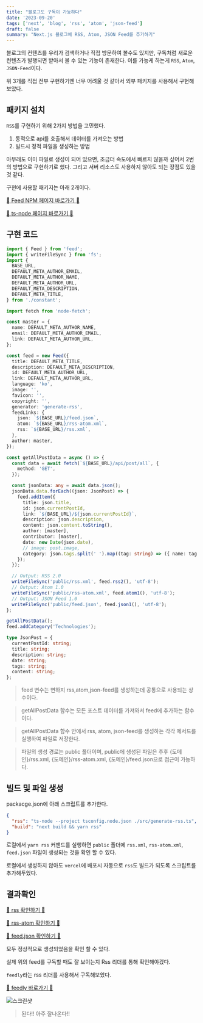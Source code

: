```yaml
---
title: "블로그도 구독이 가능하다"
date: '2023-09-20'
tags: ['next', 'blog', 'rss', 'atom', 'json-feed']
draft: false
summary: "Next.js 블로그에 RSS, Atom, JSON Feed를 추가하기"
---
```


블로그의 컨텐츠를 우리가 검색하거나 직접 방문하여 볼수도 있지만, 구독처럼 새로운 컨텐츠가 발행되면 받아서 볼 수 있는 기능이 존재한다. 이를 가능케 하는게 `RSS`, `Atom`, `JSON-Feed`이다.

위 3개를 직접 전부 구현하기엔 너무 어려울 것 같아서 외부 패키지를 사용해서 구현해보았다.

## 패키지 설치

`RSS`를 구현하기 위해 2가지 방법을 고민했다.

1. 동적으로 api를 호출해서 데이터를 가져오는 방법
2. 빌드시 정적 파일을 생성하는 방법

아무래도 이미 파일로 생성이 되어 있으면, 조금더 속도에서 빠르지 않을까 싶어서 2번의 방법으로 구현하기로 했다. 그리고 서버 리소스도 사용하지 않아도 되는 장점도 있을 것 같다.

구현에 사용할 패키지는 아래 2개이다.

[📌 Feed NPM 페이지 바로가기 📌](https://www.npmjs.com/package/feed)

[📌 ts-node 페이지 바로가기 📌](https://www.npmjs.com/package/ts-node)

## 구현 코드

```ts
import { Feed } from 'feed';
import { writeFileSync } from 'fs';
import {
  BASE_URL,
  DEFAULT_META_AUTHOR_EMAIL,
  DEFAULT_META_AUTHOR_NAME,
  DEFAULT_META_AUTHOR_URL,
  DEFAULT_META_DESCRIPTION,
  DEFAULT_META_TITLE,
} from './constant';

import fetch from 'node-fetch';

const master = {
  name: DEFAULT_META_AUTHOR_NAME,
  email: DEFAULT_META_AUTHOR_EMAIL,
  link: DEFAULT_META_AUTHOR_URL,
};

const feed = new Feed({
  title: DEFAULT_META_TITLE,
  description: DEFAULT_META_DESCRIPTION,
  id: DEFAULT_META_AUTHOR_URL,
  link: DEFAULT_META_AUTHOR_URL,
  language: 'ko',
  image: '',
  favicon: '',
  copyright: '',
  generator: 'generate-rss',
  feedLinks: {
    json: `${BASE_URL}/feed.json`,
    atom: `${BASE_URL}/rss-atom.xml`,
    rss: `${BASE_URL}/rss.xml`,
  },
  author: master,
});

const getAllPostData = async () => {
  const data = await fetch(`${BASE_URL}/api/post/all`, {
    method: 'GET',
  });

  const jsonData: any = await data.json();
  jsonData.data.forEach((json: JsonPost) => {
    feed.addItem({
      title: json.title,
      id: json.currentPostId,
      link: `${BASE_URL}/${json.currentPostId}`,
      description: json.description,
      content: json.content.toString(),
      author: [master],
      contributor: [master],
      date: new Date(json.date),
      // image: post.image,
      category: json.tags.split(' ').map((tag: string) => ({ name: tag })),
    });
  });

  // Output: RSS 2.0
  writeFileSync('public/rss.xml', feed.rss2(), 'utf-8');
  // Output: Atom 1.0
  writeFileSync('public/rss-atom.xml', feed.atom1(), 'utf-8');
  // Output: JSON Feed 1.0
  writeFileSync('public/feed.json', feed.json1(), 'utf-8');
};

getAllPostData();
feed.addCategory('Technologies');

type JsonPost = {
  currentPostId: string;
  title: string;
  description: string;
  date: string;
  tags: string;
  content: string;
};
```

> feed 변수는 변하지 rss,atom,json-feed를 생성하는데 공통으로 사용되는 상수이다.

> getAllPostData 함수는 모든 포스트 데이터를 가져와서 feed에 추가하는 함수이다.

> getAllPostData 함수 안에서 rss, atom, json-feed를 생성하는 각각 메서드를 실행하여 파일로 저장한다.

> 파일의 생성 경로는 public 폴더이며, public에 생성된 파일은 추후 {도메인}/rss.xml, {도메인}/rss-atom.xml, {도메인}/feed.json으로 접근이 가능하다.

## 빌드 및 파일 생성

packacge.json에 아래 스크립트를 추가한다.

```json
{
  "rss": "ts-node --project tsconfig.node.json ./src/generate-rss.ts",
  "build": "next build && yarn rss"
}
```

로컬에서 `yarn rss` 커맨드를 실행하면 `public` 폴더에 `rss.xml`, `rss-atom.xml`, `feed.json` 파일이 생성되는 것을 확인 할 수 있다.

로컬에서 생성하지 않아도 `vercel`에 배포시 자동으로 `rss`도 빌드가 되도록 스크립트를 추가해두었다.

## 결과확인

[📌 rss 확인하기 📌](https://www.nostrss.me/rss.xml)

[📌 rss-atom 확인하기 📌](https://www.nostrss.me/rss-atom.xml)

[📌 feed.json 확인하기 📌](https://www.nostrss.me/feed.json)

모두 정상적으로 생성되었음을 확인 할 수 있다.

실제 위의 feed를 구독할 때도 잘 보이는지 Rss 리더를 통해 확인해야겠다.

`feedly`라는 rss 리더를 사용해서 구독해보았다.

[📌 feedly 바로가기 📌](https://feedly.com/)

![스크린샷](https://github.com/nostrss/next13-blog/assets/56717167/51f1a860-b376-42c9-b389-7f4ba3b20fba)

> 된다!! 아주 잘나온다!!
